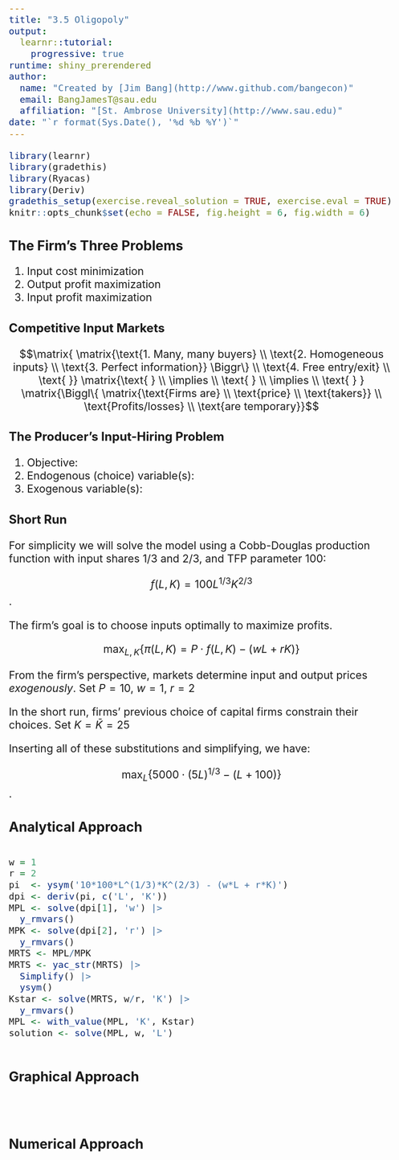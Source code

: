 ```yaml
---
title: "3.5 Oligopoly"
output: 
  learnr::tutorial: 
    progressive: true
runtime: shiny_prerendered
author: 
  name: "Created by [Jim Bang](http://www.github.com/bangecon)"
  email: BangJamesT@sau.edu
  affiliation: "[St. Ambrose University](http://www.sau.edu)"
date: "`r format(Sys.Date(), '%d %b %Y')`"
---
```


<style type="text/css">
h1{font-size: 24pt}
h2{font-size: 20pt}
h3{font-size: 18pt}
h4,h5,h6{font-size: 16pt}
body{font-size: 16pt}
#doc-metadata {
  margin-bottom: 10px;
  font-size: 0.66em;
}
</style>

```r
library(learnr)
library(gradethis)
library(Ryacas)
library(Deriv)
gradethis_setup(exercise.reveal_solution = TRUE, exercise.eval = TRUE)
knitr::opts_chunk$set(echo = FALSE, fig.height = 6, fig.width = 6)
```

<style type="text/css">
h1{font-size: 24pt}
h2{font-size: 20pt}
h3{font-size: 18pt}
h4,h5,h6{font-size: 16pt}
body{font-size: 16pt}
</style>

## The Firm's Three Problems

1. Input cost minimization
2. Output profit maximization
3. Input profit maximization

### Competitive Input Markets

$$\matrix{ \matrix{\text{1. Many, many buyers} \\ \text{2. Homogeneous inputs} \\ \text{3. Perfect information}} \Biggr\} \\ \text{4. Free entry/exit} \\ \text{  }} \matrix{\text{ } \\ \implies \\ \text{ } \\ \implies \\ \text{ } }  \matrix{\Biggl\{ \matrix{\text{Firms are} \\ \text{price} \\ \text{takers}} \\ \text{Profits/losses} \\ \text{are temporary}}$$

### The Producer's Input-Hiring Problem

1. Objective: 
2. Endogenous (choice) variable(s): 
3. Exogenous variable(s): 

### Short Run

For simplicity we will solve the model using a Cobb-Douglas production function with input shares 1/3 and 2/3, and TFP parameter 100: 

$$f(L,K) = 100L^{1/3}K^{2/3}$$.

The firm's goal is to choose inputs optimally to maximize profits. 

$$\max_{L,K} \{ \pi(L,K) = P \cdot f(L,K) - (wL + rK) \} $$

From the firm's perspective, markets determine input and output prices *exogenously*. Set $P = 10$, $w = 1$, $r = 2$

In the short run, firms' previous choice of capital firms constrain their choices. Set $K = \bar{K} = 25$

Inserting all of these substitutions and simplifying, we have:

$$\max_{L} \{ 5000 \cdot (5L)^{1/3} - (L + 100) \}$$.

## Analytical Approach

```r

```

```r
w = 1
r = 2
pi  <- ysym('10*100*L^(1/3)*K^(2/3) - (w*L + r*K)')
dpi <- deriv(pi, c('L', 'K')) 
MPL <- solve(dpi[1], 'w') |>
  y_rmvars()
MPK <- solve(dpi[2], 'r') |>
  y_rmvars()
MRTS <- MPL/MPK 
MRTS <- yac_str(MRTS) |>
  Simplify() |> 
  ysym()
Kstar <- solve(MRTS, w/r, 'K') |>
  y_rmvars()
MPL <- with_value(MPL, 'K', Kstar) 
solution <- solve(MPL, w, 'L')
```

```r

```

## Graphical Approach



```r

```

```r

```

```r

```

## Numerical Approach



```r

```

```r

```

```r

```
